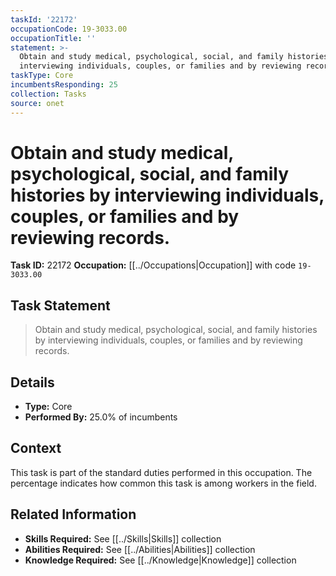 ```yaml
---
taskId: '22172'
occupationCode: 19-3033.00
occupationTitle: ''
statement: >-
  Obtain and study medical, psychological, social, and family histories by
  interviewing individuals, couples, or families and by reviewing records.
taskType: Core
incumbentsResponding: 25
collection: Tasks
source: onet
---
```

# Obtain and study medical, psychological, social, and family histories by interviewing individuals, couples, or families and by reviewing records.

**Task ID:** 22172
**Occupation:** [[../Occupations|Occupation]] with code `19-3033.00`

## Task Statement

> Obtain and study medical, psychological, social, and family histories by interviewing individuals, couples, or families and by reviewing records.

## Details

- **Type:** Core
- **Performed By:** 25.0% of incumbents

## Context

This task is part of the standard duties performed in this occupation. The percentage indicates how common this task is among workers in the field.

## Related Information

- **Skills Required:** See [[../Skills|Skills]] collection
- **Abilities Required:** See [[../Abilities|Abilities]] collection
- **Knowledge Required:** See [[../Knowledge|Knowledge]] collection

